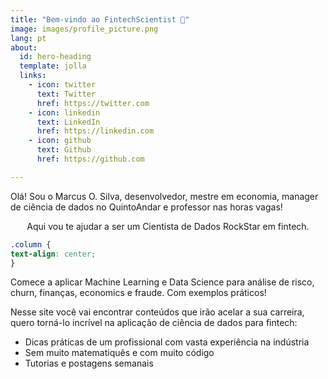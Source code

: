 ```yaml
---
title: "Bem-vindo ao FintechScientist 👋"
image: images/profile_picture.png
lang: pt
about:
  id: hero-heading
  template: jolla
  links:
    - icon: twitter
      text: Twitter
      href: https://twitter.com
    - icon: linkedin
      text: LinkedIn
      href: https://linkedin.com
    - icon: github
      text: Github
      href: https://github.com

---
```


:::{#hero-heading}

Olá! Sou o Marcus O. Silva, desenvolvedor, mestre em economia, manager de ciência de dados no QuintoAndar e professor nas horas vagas!

<center>
Aqui vou te ajudar a ser um Cientista de Dados RockStar em fintech.
</center>

```css
.column {
text-align: center;
}
```

Comece a aplicar Machine Learning e Data Science para análise de risco, churn, finanças, economics e fraude. Com exemplos práticos!

Nesse site você vai encontrar conteúdos que irão acelar a sua carreira, quero torná-lo incrível na aplicação de ciência de dados para fintech:

* Dicas práticas de um profissional com vasta experiência na indústria
* Sem muito matematiquês e com muito código
* Tutorias e postagens semanais

:::

<script async data-uid="c28f99f95e" src="https://fabulous-originator-9796.ck.page/c28f99f95e/index.js"></script>